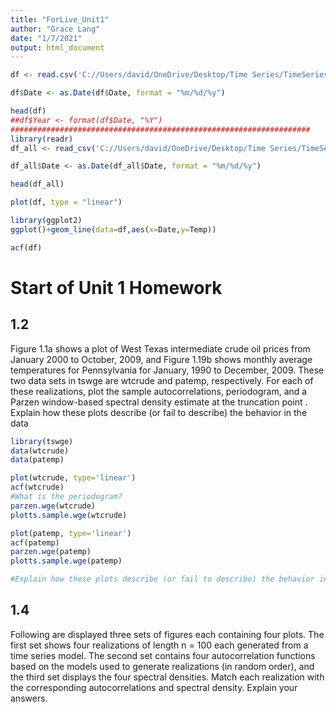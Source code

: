 ```yaml
---
title: "ForLive_Unit1"
author: "Grace Lang"
date: "1/7/2021"
output: html_document
---
```


```r
df <- read.csv('C://Users/david/OneDrive/Desktop/Time Series/TimeSeries_Spring21/Unit1/AustraliaTemp_1990.csv',header=TRUE)

df$Date <- as.Date(df$Date, format = "%m/%d/%y")

head(df)
##df$Year <- format(df$Date, "%Y")
###################################################################
library(readr)
df_all <- read_csv('C://Users/david/OneDrive/Desktop/Time Series/TimeSeries_Spring21/Unit1/AustraliaTemp_data.csv',col_names=TRUE,col_types = cols(Date = "D",Temp = "d"))

df_all$Date <- as.Date(df_all$Date, format = "%m/%d/%y")

head(df_all)


```

```r
plot(df, type = "linear")

library(ggplot2)
ggplot()+geom_line(data=df,aes(x=Date,y=Temp))

acf(df)
```
# Start of Unit 1 Homework 



## 1.2 
Figure 1.1a shows a plot of West Texas intermediate crude oil prices from
January 2000 to October, 2009, and Figure 1.19b shows monthly average
temperatures for Pennsylvania for January, 1990 to December, 2009. These
two data sets in tswge are wtcrude and patemp, respectively. For each of
these realizations, plot the sample autocorrelations, periodogram, and a
Parzen window-based spectral density estimate at the truncation point
. Explain how these plots describe (or fail to describe) the
behavior in the data
```r
library(tswge)
data(wtcrude)
data(patemp)

plot(wtcrude, type='linear')
acf(wtcrude)
#What is the periodogram?
parzen.wge(wtcrude)
plotts.sample.wge(wtcrude)

plot(patemp, type='linear')
acf(patemp)
parzen.wge(patemp)
plotts.sample.wge(patemp)

#Explain how these plots describe (or fail to describe) the behavior in the data
```

## 1.4
Following are displayed three sets of figures each containing four plots. The
first set shows four realizations of length n = 100 each generated from a time
series model. The second set contains four autocorrelation functions based
on the models used to generate realizations (in random order), and the third
set displays the four spectral densities. Match each realization with the
corresponding autocorrelations and spectral density. Explain your answers.